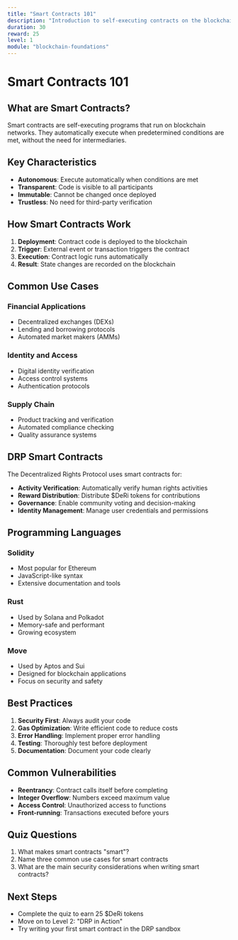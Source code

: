 ```yaml
---
title: "Smart Contracts 101"
description: "Introduction to self-executing contracts on the blockchain"
duration: 30
reward: 25
level: 1
module: "blockchain-foundations"
---
```


# Smart Contracts 101

## What are Smart Contracts?

Smart contracts are self-executing programs that run on blockchain networks. They automatically execute when predetermined conditions are met, without the need for intermediaries.

## Key Characteristics

- **Autonomous**: Execute automatically when conditions are met
- **Transparent**: Code is visible to all participants
- **Immutable**: Cannot be changed once deployed
- **Trustless**: No need for third-party verification

## How Smart Contracts Work

1. **Deployment**: Contract code is deployed to the blockchain
2. **Trigger**: External event or transaction triggers the contract
3. **Execution**: Contract logic runs automatically
4. **Result**: State changes are recorded on the blockchain

## Common Use Cases

### Financial Applications
- Decentralized exchanges (DEXs)
- Lending and borrowing protocols
- Automated market makers (AMMs)

### Identity and Access
- Digital identity verification
- Access control systems
- Authentication protocols

### Supply Chain
- Product tracking and verification
- Automated compliance checking
- Quality assurance systems

## DRP Smart Contracts

The Decentralized Rights Protocol uses smart contracts for:

- **Activity Verification**: Automatically verify human rights activities
- **Reward Distribution**: Distribute $DeRi tokens for contributions
- **Governance**: Enable community voting and decision-making
- **Identity Management**: Manage user credentials and permissions

## Programming Languages

### Solidity
- Most popular for Ethereum
- JavaScript-like syntax
- Extensive documentation and tools

### Rust
- Used by Solana and Polkadot
- Memory-safe and performant
- Growing ecosystem

### Move
- Used by Aptos and Sui
- Designed for blockchain applications
- Focus on security and safety

## Best Practices

1. **Security First**: Always audit your code
2. **Gas Optimization**: Write efficient code to reduce costs
3. **Error Handling**: Implement proper error handling
4. **Testing**: Thoroughly test before deployment
5. **Documentation**: Document your code clearly

## Common Vulnerabilities

- **Reentrancy**: Contract calls itself before completing
- **Integer Overflow**: Numbers exceed maximum value
- **Access Control**: Unauthorized access to functions
- **Front-running**: Transactions executed before yours

## Quiz Questions

1. What makes smart contracts "smart"?
2. Name three common use cases for smart contracts
3. What are the main security considerations when writing smart contracts?

## Next Steps

- Complete the quiz to earn 25 $DeRi tokens
- Move on to Level 2: "DRP in Action"
- Try writing your first smart contract in the DRP sandbox
